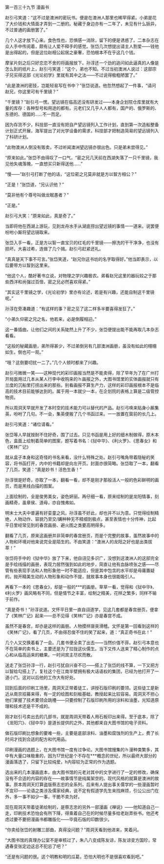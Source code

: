 

第一百三十九节 漫画书

赵引弓笑道：“这不过是澳洲的密玩书。便是在澳洲人那里也稀罕得紧。小弟是花了大价钱和大情面才弄到一二册的。秘藏于身边亦有一二年了，未见有什么妖异，不过普通的画册罢了。”

几个人这才放下心来。食色性也，恐惧感一消除，留下的便是诱惑了。二本杂志在众人手中传阅着，颇有让人爱不释手的感觉。张岱几次想提出请主人割爱――钱他是出得起的，但是这位赵相公起居之豪奢，恐怕根本不在乎这几个钱。

摩挲片刻之后只好恋恋不舍的将画报放下。孙淳还一个劲的追问如此逼真的人像是怎么到的纸片上，赵引弓笑道：“这个，弟也不知。不过当初澳洲人说过：这部宗子兄买得这部《光论初学》里就有其中之法――不过说得极粗陋罢了。”

“此是澳洲的密技，岂能轻易写在书中？”张岱说道。他忽然想起了一件事，“请问赵兄，你这里可有千里镜？”

“千里镜？”赵引弓一愣。望远镜在临高还没有研发过――本身企划院仓库里就有大量的库存：各种型号和用途的都有。元老们又几乎人人都有，国产的、俄罗斯的、东德的、德国的……不一而足。

因为存货不少，科技部一直没有把自产望远镜列入工作计划，直到第一次造船整备计划正式开展，海军提出了对光学设备的需求，科技部才把制造简易的望远镜列入了科研计划。

“此物澳洲人倒没有贩卖，不过听闻澳洲望远镜亦很出色。只是弟未尝得见。”

“原来如此。”张岱不由得叹了一口气，“密之兄几天前在西湖失落了一只千里镜，我见他失魂落魄，一直想买只新得送他……”

“慢――”赵引弓打断了他的话，“这位密之兄莫非就是方以智方相公？”

“正是！”张岱道，“兄认识他？”

“莫非他有个尊号叫做龙眠愚者？”

“正是。”

赵引弓大笑：“原来如此，真是奇了。”

当即将他在西湖上游玩，见到龙舟水手从湖底捞出望远镜的事情一一道来。说罢便吩咐小厮将望远镜取来。

张岱入手一看，正是方以智一直宝贝的红毛的千里镜――擦洗的干干净净，也没有损坏。大喜过希，连做了几个揖。赵引弓赶紧还礼。

“真真是天下事不可言。”张岱笑道，“赵兄你这书坊的名字取得好。”他当即表示，以后要带方以智到这里来。

“他这个人，酷好著书立说，对物理之学兴趣极农。弟看赵兄这里的器玩较之于那些西洋和尚强过百倍，密之兄必然喜欢得紧。”

“其实这千里镜之学，《光论初学》里亦有论述，若是有兴趣，还能自制这千里镜呢。”

孙淳在旁凑趣道：“有这样的事？密之见了这二样多半要喜得发狂了。”

“小弟久仰密之兄之名，他若来，必是倒履相迎。”

这一番插曲，让他们之间的关系陡然上升了不少，张岱便提出能不能再取几本杂志看看。

“这般的秘藏画册，弟所得甚少，不过弟倒另有几部澳洲画册，虽没有如此的栩栩如生，倒也可一观。”

“哦？这倒要叨扰一二了。”几个人顿时都来了兴趣。

赵引弓微微一笑――这种现代的彩印画报当然是不能卖得，除了早年为了在广州打开局面用过几本从某人行李中收购来的ｈ画报之外，大图书馆里的实体画报就只有兰度的沉船里打捞出来的那些。别看画报不算生产力，这样的彩印画报根本不是临高的技术目前能够达到的。属于用一本就少一本，在企划院的表格上算是二级管控物资。

所以周洞天早就开发了本时空的技术能力可以替代的产品。赵引弓唤来贴身小厮集英，吩咐了几句。不一会，集英便搬了几个书函过来。一一放置在窗前的长几上。

赵引弓笑道：“诸位请看。”

张岱等人早就按耐不住好奇，围了过去。只见书函是用上好的细木制做得，原木本色，盒面上绘制着简单的图案，题写着书名：《狱中华》、《利火罗》、《思春女》和《笑林广记》

就从盒子本身和这奇怪的书名来看，没什么特殊之处。赵引弓嘴角带着隐秘的笑容，将书函打开，内中的书籍却是向左开页。封面亦很简略。张岱取了一本，翻看了几页，笑道：“真是妙书！活色生香！”

孙淳很是好奇，亦取了一本，翻看一看，却不是刚才那般活人一般的色彩鲜明的画页，而是黑线白描的图案。

上面绘制的，全是俊男美女，姿色妍丽。再仔细一看，原来绘制的是龙阳情事，刻画精奇，虽章侯、道母，亦自愧弗如。

明末士大夫中普遍有好娈童之风，孙淳虽不好此，却也并不以为意。只觉得绘制精绝，人物动作、容貌乃至交/媾种种无不精细到极点，甚至表情也十分传神，比起平日里经常见到的春宫画册、避火图之类要高明得多。

翻看了几页，原来这画册并非简单的春宫册页，而是个完整的故事，虽然故事中的人物和环境对他来说完全是陌生的。不由笑道：“澳洲人的龙阳之好也是出类拔萃！”

张岱将手中的《狱中华》放了下来，他自诩见多识广，没想到这澳洲人的这部完全是手绘线描的画册，表现力居然强到如此的地步，简直让他有血脉喷张之感――尽管有些表现手法和人物形象他一时不能适应，但是其中包含的水平却是毋庸置疑的。抛开精美生动的人物形象和动作不提，就故事本身也很能吸引人。

再看下一本的《思春女》，却是一般的***的画册。草草一看，觉得和《狱中华》、《利火罗》画风略有不同，但是情节之丰富，绘制之精美，花样之繁多，同样不输于前作。

“真是奇书！”孙淳说道。文怀平日里一直自诩道学，见这几套都是春宫册页，便拿了《笑林广记》起来――总不见得《笑林广记》亦是春宫不成。

虽然不是春宫，却亦是这样的画册。人物摸样唐突滑稽。文怀是第一回看到这样的《笑林广记》，看了几页，不由得忍俊不住的笑了起来，道：“真正奇书在此！”

几个人又交换着看了一会。几套书便全卖了出去――当然价值不菲。赵引弓本意也不在简单的卖书上，主要还是为了拉拢这伙儒生。当下又传人送来了精心制作的点心和从临高运来的糖果。一时间宾主尽欢而散。

送走了张岱孙淳一行，赵引弓犹自兴奋不已――搭上了张岱的线不算，一下又把方以智给勾搭上了。复社这个在江南半壁拥有极大话语权的集团，已经为他打开了一道小门。这对以后他的工作大有好处。

回到后面的印刷工场里，周洞天正带着徒工，讲授石版印刷的要领。这些徒工是新近从南京招募来得，有一定的绘图和刻板基础，教授起来比较容易。周洞天不担心他们掌握了技术要领会跳槽――只要控制了石版印刷所用的涂料和油墨，光知道原理和技术还是干不成的。

刚才赵引弓卖出去的几部书，就是周洞天带着人用石板印出来得。至于底本，除了《龙阳穴》、《狱中华》是道长提供的之外，其他都来自大图书馆的电子资料。

做石版印刷比想象的要难一些，主要是底部涂料、油墨和腐蚀剂的生产上，费了长时间才找到合适的配方和代用品。

印刷漫画的选题上，在大图书馆一度有过争论。大图书馆搜集的ｈ漫种类繁多，其中有大量口味极重的，因为17世纪是个不存在***概念的世纪，所以最终大部分的漫画落选了，只留下比较纯爱，h内容较为正常的作为选题。

选出来的几本漫画底本，由大图书馆的元老对其中的文字进行了一定的修改，确保没有不合适的内容的存在――故事情节是纯属架空的。现代风格的就算是澳洲的故事。原本周洞天打算盗版蔡志忠的全系列，后来有人提出事关儒学的一些漫画暂时不宜印――论语之类涉及儒家经典，说不定有假道学先生来找麻烦，引公公出门在外，多一事不如少一事，干脆不卖为好。

现在周洞天带着徒弟绘制的，是蔡志忠的另外一部漫画《禅说》――他知道自己一走，印刷技术恐怕会有所下降，得乘着自己在的时候尽量多给老赵弄些书。他还考虑过要不要把漫画书都雕版化――毕竟石版的印数很少。

“你卖给张岱的射雕三部曲，真得没问题？”周洞天看到他进来，笑着问。

“大图书馆的真理办公室不是审核过了，朱八八变成陈友谅，陈友谅变方国珍，常遇春变张定边这总不犯忌了吧？”

“还是有问题的很。这个明教和明的瓜葛，恐怕大明也不是很喜欢看到吧。”

